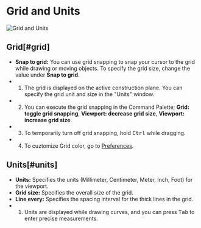 
# Grid and Units

![Grid and Units](/img/grid-and-units.png)

## Grid[#grid]

- **Snap to grid:** You can use grid snapping to snap your cursor to the grid while drawing or moving objects. To specify the grid size, change the value under **Snap to grid**.
- 1. The grid is displayed on the active construction plane. You can specify the grid unit and size in the "Units" window.
- 2. You can execute the grid snapping in the Command Palette; **Grid: toggle grid snapping**, **Viewport: decrease grid size**, **Viewport: increase grid size**.
- 3. To temporarily turn off grid snapping, hold <kbd>Ctrl</kbd> while dragging.
- 4. To cuztomize Grid color, go to [Preferences](preferences).  

## Units[#units]

- **Units:** Specifies the units (Millimeter, Centimeter, Meter, Inch, Foot) for the viewport.
- **Grid size:** Specifies the overall size of the grid.
- **Line every:** Specifies the spacing interval for the thick lines in the grid.
- 1. Units are displayed while drawing curves, and you can press <kbd>Tab</kbd> to enter precise measurements.
